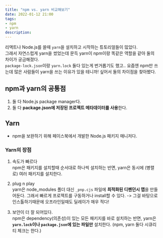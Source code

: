 ```yaml
---
title: "npm vs. yarn 비교해보기"
date: 2022-01-12 21:00
tags:
- npm
- yarn
description:
---
```


리액트나 Node.js를 쓸때 `yarn`을 설치하고 시작하는 튜토리얼들이 많았다.  
그래서 자연스럽게 yarn을 썼었는데 문득 yarn이 npm이랑 똑같은 역할을 같아 둘의 차이가 궁금해졌다.  
`package-lock.json`이랑 `yarn.lock` 둘다 있는게 번거롭기도 했고.. 
요즘엔 npm만 쓰는데 많은 사람들이 yarn을 쓰는 이유가 있을 테니까! 싶어서 둘의 차이점을 찾아봤다.

## npm과 yarn의 공통점

1. 둘 다 Node.js package manager다.
2. 둘 다 **package.json에 저장된 프로젝트 메타데이터를 사용**한다.

## Yarn

- npm을 보완하기 위해 페이스북에서 개발한 Node.js 패키지 매니저다.

### Yarn의 장점

1. 속도가 빠르다  
npm은 패키지를 설치할때 순서대로 하나씩 설치하는 반면, yarn은 동시에 (병렬로) 여러 패키지를 설치한다.

2. plug n play  
yarn은 node_modules 폴더 대신 `_pnp.cjs` 파일에 **최적화된 디펜던시 맵**을 만들어둔다. 
그래서 빠르게 프로젝트를 구동하거나 install할 수 있다. -> 
그걸 바탕으로 인스톨하기때문에 오프라인일때도 딜레이가 매우 적다!

3. 보안이 더 잘 되어있다.  
npm은 dependency(의존성)이 있는 모든 패키지를 바로 설치하는 반면, 
yarn은 **`yarn.lock`이나 `package.json`에 있는 파일만** 설치한다. 
(npm, yarn 둘다 시큐리티 체크는 한다.)
